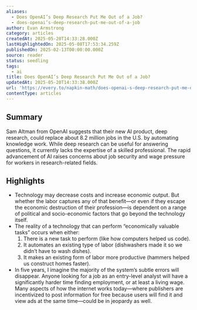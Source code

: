 ```yaml
---
aliases:
  - Does OpenAI’s Deep Research Put Me Out of a Job?
  - does-openai’s-deep-research-put-me-out-of-a-job
author: Evan Armstrong
category: articles
createdAt: 2025-05-20T14:33:28.000Z
lastHighlightedOn: 2025-05-08T17:53:34.259Z
publishedOn: 2025-02-13T00:00:00.000Z
source: reader
status: seedling
tags:
  - ai
title: Does OpenAI’s Deep Research Put Me Out of a Job?
updatedAt: 2025-05-20T14:33:38.000Z
url: 'https://every.to/napkin-math/does-openai-s-deep-research-put-me-out-of-a-job'
contentType: articles
---
```

## Summary

Sam Altman from OpenAI suggests that their new AI product, deep research, could replace about 8.2 million jobs in the U.S. by automating knowledge work. While deep research can be useful for answering questions, it currently lacks the expertise of a skilled professional. The rapid advancement of AI raises concerns about job security and wage pressure for workers in research-related fields.

## Highlights

- Technology may decrease costs and increase economic output. But whether the labor captures any of that benefit—or even if they escape the economic destruction of their profession—is dependent on a range of political and socio-economic factors that go beyond the technology itself.
- The reality of a technology that can perform “economically valuable tasks” occurs when either:
  1. There is a new task to perform (like how computers helped us code).
  2. It automates an existing type of labor (dishwashers made it so we didn’t have to wash dishes).
  3. It makes an existing form of labor more productive (hammers helped us construct homes faster).
- In five years, I imagine the majority of the system’s subtle errors will disappear. Anyone looking for a job as an entry-level analyst will have a significantly harder time finding employment, or at least a living wage. Many aspects of how the internet works today—where publishers are incentivized to post information for free because users will find it and view ads at the same time—could be in jeopardy as well.
